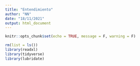 ```yaml
---
title: "Entendimiento"
author: "NN"
date: "18/11/2021"
output: html_document
---
```


```r
knitr::opts_chunk$set(echo = TRUE, message = F, warning = F)
```

```r
rm(list = ls())
library(readxl)
library(tidyverse)
library(lubridate)
```









